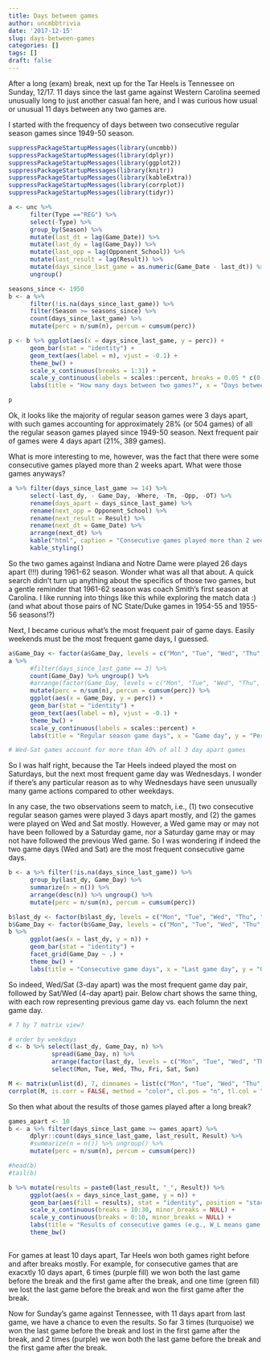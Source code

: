 ```yaml
---
title: Days between games
author: uncmbbtrivia
date: '2017-12-15'
slug: days-between-games
categories: []
tags: []
draft: false
---
```


After a long (exam) break, next up for the Tar Heels is Tennessee on Sunday, 12/17. 11 days since the last game against Western Carolina seemed unusually long to just another casual fan here, and I was curious how usual or unusual 11 days between any two games are. 

I started with the frequency of days between two consecutive regular season games since 1949-50 season. 

```r
suppressPackageStartupMessages(library(uncmbb))
suppressPackageStartupMessages(library(dplyr))
suppressPackageStartupMessages(library(ggplot2))
suppressPackageStartupMessages(library(knitr))
suppressPackageStartupMessages(library(kableExtra))
suppressPackageStartupMessages(library(corrplot))
suppressPackageStartupMessages(library(tidyr))

a <- unc %>% 
      filter(Type =="REG") %>%
      select(-Type) %>%
      group_by(Season) %>%
      mutate(last_dt = lag(Game_Date)) %>%
      mutate(last_dy = lag(Game_Day)) %>%
      mutate(last_opp = lag(Opponent_School)) %>%
      mutate(last_result = lag(Result)) %>%
      mutate(days_since_last_game = as.numeric(Game_Date - last_dt)) %>%
      ungroup()

seasons_since <- 1950
b <- a %>% 
      filter(!is.na(days_since_last_game)) %>%
      filter(Season >= seasons_since) %>%
      count(days_since_last_game) %>%
      mutate(perc = n/sum(n), percum = cumsum(perc))

p <- b %>% ggplot(aes(x = days_since_last_game, y = perc)) +
      geom_bar(stat = "identity") +
      geom_text(aes(label = n), vjust = -0.1) +
      theme_bw() + 
      scale_x_continuous(breaks = 1:31) +
      scale_y_continuous(labels = scales::percent, breaks = 0.05 * c(0:6)) +
      labs(title = "How many days between two games?", x = "Days between two games", y = "Total Games %")

p
```

Ok, it looks like the majority of regular season games were 3 days apart, with such games accounting for approximately 28% (or 504 games) of all the regular season games played since 1949-50 season. Next frequent pair of games were 4 days apart (21%, 389 games). 

What is more interesting to me, however, was the fact that there were some consecutive games played more than 2 weeks apart. What were those games anyways?

```r
a %>% filter(days_since_last_game >= 14) %>%
      select(-last_dy, - Game_Day, -Where, -Tm, -Opp, -OT) %>%
      rename(days_apart = days_since_last_game) %>% 
      rename(next_opp = Opponent_School) %>%
      rename(next_result = Result) %>%
      rename(next_dt = Game_Date) %>%
      arrange(next_dt) %>%
      kable("html", caption = "Consecutive games played more than 2 weeks apart") %>%
      kable_styling()

```

So the two games against Indiana and Notre Dame were played 26 days apart (!!!) during 1961-62 season. Wonder what was all that about. A quick search didn't turn up anything about the specifics of those two games, but a gentle reminder that 1961-62 season was coach Smith's first season at Carolina. I like running into things like this while exploring the match data :) (and what about those pairs of NC State/Duke games in 1954-55 and 1955-56 seasons!?)

Next, I became curious what's the most frequent pair of game days. Easily weekends must be the most frequent game days, I guessed. 

```r
a$Game_Day <- factor(a$Game_Day, levels = c("Mon", "Tue", "Wed", "Thu", "Fri", "Sat", "Sun"))
a %>% 
      #filter(days_since_last_game == 3) %>%
      count(Game_Day) %>% ungroup() %>%
      #arrange(factor(Game_Day, levels = c("Mon", "Tue", "Wed", "Thu", "Fri", "Sat", "Sun"))) %>%
      mutate(perc = n/sum(n), percum = cumsum(perc)) %>%
      ggplot(aes(x = Game_Day, y = perc)) +
      geom_bar(stat = "identity") +
      geom_text(aes(label = n), vjust = -0.1) +
      theme_bw() +
      scale_y_continuous(labels = scales::percent) + 
      labs(title = "Regular season game days", x = "Game day", y = "Percent")

# Wed-Sat games account for more than 40% of all 3 day apart games

```

So I was half right, because the Tar Heels indeed played the most on Saturdays, but the next most frequent game day was Wednesdays. I wonder if there's any particular reason as to why Wednesdays have seen unusually many game actions compared to other weekdays. 

In any case, the two observations seem to match, i.e., (1) two consecutive regular season games were played 3 days apart mostly, and (2) the games were played on Wed and Sat mostly. However, a Wed game may or may not have been followed by a Saturday game, nor a Saturday game may or may not have followed the previous Wed game. So I was wondering if indeed the two game days (Wed and Sat) are the most frequent consecutive game days. 

```r

b <- a %>% filter(!is.na(days_since_last_game)) %>%
      group_by(last_dy, Game_Day) %>%
      summarize(n = n()) %>%
      arrange(desc(n)) %>% ungroup() %>%
      mutate(perc = n/sum(n), percum = cumsum(perc))

b$last_dy <- factor(b$last_dy, levels = c("Mon", "Tue", "Wed", "Thu", "Fri", "Sat", "Sun"))
b$Game_Day <- factor(b$Game_Day, levels = c("Mon", "Tue", "Wed", "Thu", "Fri", "Sat", "Sun"))
b %>% 
      ggplot(aes(x = last_dy, y = n)) + 
      geom_bar(stat = "identity") +
      facet_grid(Game_Day ~ .) +
      theme_bw() +
      labs(title = "Consecutive game days", x = "Last game day", y = "Games")
```

So indeed, Wed/Sat (3-day apart) was the most frequent game day pair, followed by Sat/Wed (4-day apart) pair. Below chart shows the same thing, with each row representing previous game day vs. each folumn the next game day. 

```r

# 7 by 7 matrix view?

# order by weekdays
d <- b %>% select(last_dy, Game_Day, n) %>%
            spread(Game_Day, n) %>% 
            arrange(factor(last_dy, levels = c("Mon", "Tue", "Wed", "Thu", "Fri", "Sat", "Sun"))) %>% 
            select(Mon, Tue, Wed, Thu, Fri, Sat, Sun)

M <- matrix(unlist(d), 7, dimnames = list(c("Mon", "Tue", "Wed", "Thu", "Fri", "Sat", "Sun"), c("Mon", "Tue", "Wed", "Thu", "Fri", "Sat", "Sun")))
corrplot(M, is.corr = FALSE, method = "color", cl.pos = "n", tl.col = "grey", tl.cex = 1, mar = (c(0,0,0,0))) #, title = "Row: last game vs. Column: next game")

```

So then what about the results of those games played after a long break? 

```r
games_apart <- 10
b <- a %>% filter(days_since_last_game >= games_apart) %>%
      dplyr::count(days_since_last_game, last_result, Result) %>% 
      #summarize(n = n()) %>% ungroup() %>%
      mutate(perc = n/sum(n), percum = cumsum(perc))

#head(b)
#tail(b)

b %>% mutate(results = paste0(last_result, "_", Result)) %>%
      ggplot(aes(x = days_since_last_game, y = n)) + 
      geom_bar(aes(fill = results), stat = "identity", position = "stack") + 
      scale_x_continuous(breaks = 10:30, minor_breaks = NULL) +
      scale_y_continuous(breaks = 0:10, minor_breaks = NULL) +
      labs(title = "Results of consecutive games (e.g., W_L means game won followed by game lost)", x = "Days apart", y = "Games") +
      theme_bw()
      
```

For games at least 10 days apart, Tar Heels won both games right before and after breaks mostly. For example, for consecutive games that are exacxtly 10 days apart, 6 times (purple fill) we won both the last game before the break and the first game after the break, and one time (green fill) we lost the last game before the break and won the first game after the break. 

Now for Sunday's game against Tennessee, with 11 days apart from last game, we have a chance to even the results. So far 3 times (turquoise) we won the last game before the break and lost in the first game after the break, and 2 times (purple) we won both the last game before the break and the first game after the break. 


